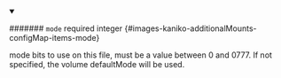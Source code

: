
<details className="config-field" data-expandable="false" open>
<summary>

####### `mode` <span className="config-field-required" data-required="false">required</span> <span className="config-field-type">integer</span> <span className="config-field-default"></span> <span className="config-field-enum"></span> {#images-kaniko-additionalMounts-configMap-items-mode}

mode bits to use on this file, must be a value between 0 and 0777. If not specified, the volume defaultMode will be used.

</summary>



</details>
